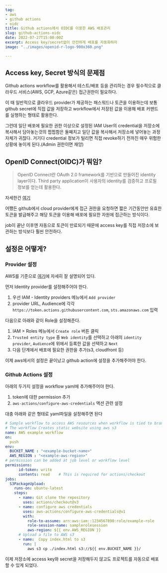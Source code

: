 ```yaml
---
tag:
- aws
- github actions
- oidc
title: Github actions에서 OIDC를 이용한 AWS 배포관리
slug: github-actions-oidc
date: 2022-07-27T15:00:00Z
excerpt: Access key/secret없이 안전하게 배포를 자동화하자
image: "../images/openid-r-logo-900x360.png"

---
```

## Access key, Secret 방식의 문제점

Github actions workflow를 활용해서 테스트/배포 등을 관리하는 경우 필수적으로 클라우드 서비스(AWS, GCP, Azure같은) 접근권한이 필요하다.


이 때 일반적으로 클라우드 provider가 제공하는 패스워드나 토큰을 이용하는데 보통 github secret에 직접 값을 저장하고 workflow에서 저장된 값을 이용해 배포 커맨드를 실행하는 형태로 활용한다.


그런데 일단 배포에 필요한 권한 이상으로 설정된 IAM User의 credential을 저장소에 복사해서 담아놓는것의 찝찝함은 둘째치고 일단 값을 복사해서 저장소에 넣어놓는 과정 자체가 귀찮다. 거기다 credential 정보가 털리면 직접 revoke하기 전까진 매우 위험한 상황에 놓이게 된다.(Admin 권한이면 재앙)

## OpenID Connect(OIDC)가 뭐임?

> OpenID Connect란 OAuth 2.0 framework를 기반으로 만들어진 identity layer이다. Third party application이 사용자의 identity를 검증하고 프로필 정보를 얻는데 활용한다.

자세한건 [여기](https://openid.net/connect/)

어쨌든 github에서 cloud provider에게 접근 권한을 요청하면 짧은 기간동안만 유효한 토큰을 발급해주고 해당 토큰을 이용해 배포에 필요한 자원에 접근하는 방식이다.

job이 끝난 이후엔 자동으로 토큰이 만료되기 때문에 access key를 직접 저장소에 보관하는 방식보다 훨씬 안전하다.

## 설정은 어떻게?

### Provider 설정

AWS를 기준으로 [여기](https://docs.github.com/en/actions/deployment/security-hardening-your-deployments/configuring-openid-connect-in-amazon-web-services)에 자세히 잘 설명되어 있다.

먼저 Identity provider를 설정해주어야 한다.

1. 우선 IAM - Identity providers 메뉴에서 `Add provider`
2. provider URL, Audience에 각각 `https://token.actions.githubusercontent.com`, `sts.amazonaws.com` 입력

다음으로 아래와 같이 Role을 설정해준다.

1. IAM > Roles 메뉴에서 `Create role` 버튼 클릭
2. `Trusted entity type` 중 `Web identity`를 선택하고 아래의 `identity provider`, `Audience`에 위에서 등록한 값을 선택하고 `Next`
3. 다음 단계에서 배포에 필요한 권한을 추가(s3, cloudfront 등)

이제 aws에서의 설정은 끝이났고 github action에 설정을 추가해주어야 한다.

### Github Actions 설정

아래의 두가지 설정을 workflow yaml에 추가해주어야 한다.

1. token에 대한 permission 추가
2. `aws-actions/configure-aws-credentials` 액션 관련 설정

대충 아래와 같은 형태로 yaml파일을 설정해주면 된다

```yaml
# Sample workflow to access AWS resources when workflow is tied to branch
# The workflow Creates static website using aws s3
name: AWS example workflow
on:
  push
env:
  BUCKET_NAME : "<example-bucket-name>"
  AWS_REGION : "<example-aws-region>"
# permission can be added at job level or workflow level    
permissions:
      id-token: write
      contents: read    # This is required for actions/checkout
jobs:
  S3PackageUpload:
    runs-on: ubuntu-latest
    steps:
      - name: Git clone the repository
        uses: actions/checkout@v3
      - name: configure aws credentials
        uses: aws-actions/configure-aws-credentials@v1
        with:
          role-to-assume: arn:aws:iam::1234567890:role/example-role
          role-session-name: samplerolesession
          aws-region: ${{ env.AWS_REGION }}
      # Upload a file to AWS s3
      - name:  Copy index.html to s3
        run: |
          aws s3 cp ./index.html s3://${{ env.BUCKET_NAME }}/
```

이제 저장소에 access key와 secret을 저장해두지 않고도 프로젝트를 자동으로 배포할 수 있게 되었다.